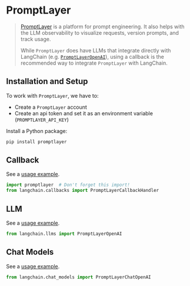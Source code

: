 # PromptLayer

>[PromptLayer](https://docs.promptlayer.com/introduction) is a platform for prompt engineering. 
> It also helps with the LLM observability to visualize requests, version prompts, and track usage.
>
>While `PromptLayer` does have LLMs that integrate directly with LangChain (e.g. 
> [`PromptLayerOpenAI`](https://docs.promptlayer.com/languages/langchain)), 
> using a callback is the recommended way to integrate `PromptLayer` with LangChain.

## Installation and Setup

To work with `PromptLayer`, we have to:
- Create a `PromptLayer` account
- Create an api token and set it as an environment variable (`PROMPTLAYER_API_KEY`)

Install a Python package:

```bash
pip install promptlayer
```


## Callback

See a [usage example](/docs/integrations/callbacks/promptlayer).

```python
import promptlayer  # Don't forget this import!
from langchain.callbacks import PromptLayerCallbackHandler
```


## LLM

See a [usage example](/docs/integrations/llms/promptlayer_openai).

```python
from langchain.llms import PromptLayerOpenAI
```


## Chat Models

See a [usage example](/docs/integrations/chat/promptlayer_chatopenai).

```python
from langchain.chat_models import PromptLayerChatOpenAI
```

